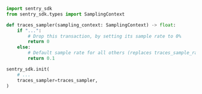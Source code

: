 ```python
import sentry_sdk
from sentry_sdk.types import SamplingContext

def traces_sampler(sampling_context: SamplingContext) -> float:
    if "...":
        # Drop this transaction, by setting its sample rate to 0%
        return 0
    else:
        # Default sample rate for all others (replaces traces_sample_rate)
        return 0.1

sentry_sdk.init(
    # ...
    traces_sampler=traces_sampler,
)
```
